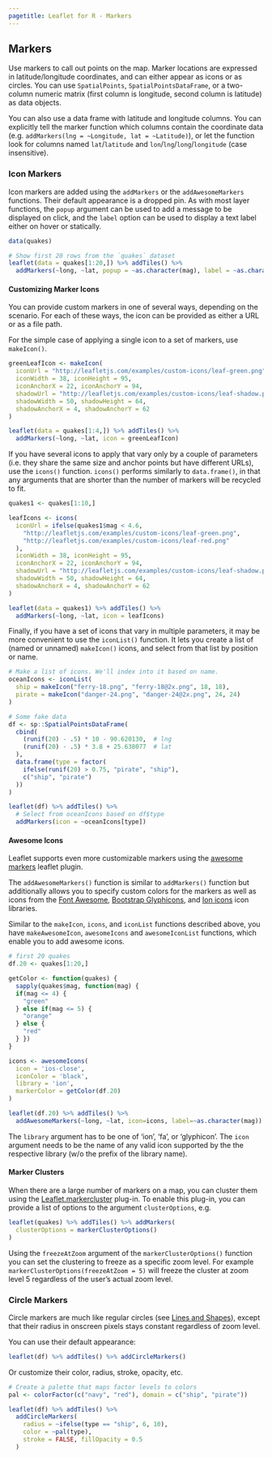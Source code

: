 ```yaml
---
pagetitle: Leaflet for R - Markers
---
```


## Markers

Use markers to call out points on the map. Marker locations are expressed in latitude/longitude coordinates, and can either appear as icons or as circles. You can use `SpatialPoints`, `SpatialPointsDataFrame`, or a two-column numeric matrix (first column is longitude, second column is latitude) as data objects.

You can also use a data frame with latitude and longitude columns. You can explicitly tell the marker function which columns contain the coordinate data (e.g. `addMarkers(lng = ~Longitude, lat = ~Latitude)`), or let the function look for columns named `lat`/`latitude` and `lon`/`lng`/`long`/`longitude` (case insensitive).

### Icon Markers

Icon markers are added using the `addMarkers` or the `addAwesomeMarkers` functions. Their default appearance is a dropped pin. As with most layer functions, the `popup` argument can be used to add a message to be displayed on click, and the `label` option can be used to display a text label either on hover or statically.

```r
data(quakes)

# Show first 20 rows from the `quakes` dataset
leaflet(data = quakes[1:20,]) %>% addTiles() %>%
  addMarkers(~long, ~lat, popup = ~as.character(mag), label = ~as.character(mag))
```

#### Customizing Marker Icons

You can provide custom markers in one of several ways, depending on the scenario. For each of these ways, the icon can be provided as either a URL or as a file path.

For the simple case of applying a single icon to a set of markers, use `makeIcon()`.

```r
greenLeafIcon <- makeIcon(
  iconUrl = "http://leafletjs.com/examples/custom-icons/leaf-green.png",
  iconWidth = 38, iconHeight = 95,
  iconAnchorX = 22, iconAnchorY = 94,
  shadowUrl = "http://leafletjs.com/examples/custom-icons/leaf-shadow.png",
  shadowWidth = 50, shadowHeight = 64,
  shadowAnchorX = 4, shadowAnchorY = 62
)

leaflet(data = quakes[1:4,]) %>% addTiles() %>%
  addMarkers(~long, ~lat, icon = greenLeafIcon)
```

If you have several icons to apply that vary only by a couple of parameters (i.e. they share the same size and anchor points but have different URLs), use the `icons()` function. `icons()` performs similarly to `data.frame()`, in that any arguments that are shorter than the number of markers will be recycled to fit.

```r
quakes1 <- quakes[1:10,]

leafIcons <- icons(
  iconUrl = ifelse(quakes1$mag < 4.6,
    "http://leafletjs.com/examples/custom-icons/leaf-green.png",
    "http://leafletjs.com/examples/custom-icons/leaf-red.png"
  ),
  iconWidth = 38, iconHeight = 95,
  iconAnchorX = 22, iconAnchorY = 94,
  shadowUrl = "http://leafletjs.com/examples/custom-icons/leaf-shadow.png",
  shadowWidth = 50, shadowHeight = 64,
  shadowAnchorX = 4, shadowAnchorY = 62
)

leaflet(data = quakes1) %>% addTiles() %>%
  addMarkers(~long, ~lat, icon = leafIcons)
```

Finally, if you have a set of icons that vary in multiple parameters, it may be more convenient to use the `iconList()` function. It lets you create a list of (named or unnamed) `makeIcon()` icons, and select from that list by position or name.

```r
# Make a list of icons. We'll index into it based on name.
oceanIcons <- iconList(
  ship = makeIcon("ferry-18.png", "ferry-18@2x.png", 18, 18),
  pirate = makeIcon("danger-24.png", "danger-24@2x.png", 24, 24)
)

# Some fake data
df <- sp::SpatialPointsDataFrame(
  cbind(
    (runif(20) - .5) * 10 - 90.620130,  # lng
    (runif(20) - .5) * 3.8 + 25.638077  # lat
  ),
  data.frame(type = factor(
    ifelse(runif(20) > 0.75, "pirate", "ship"),
    c("ship", "pirate")
  ))
)

leaflet(df) %>% addTiles() %>%
  # Select from oceanIcons based on df$type
  addMarkers(icon = ~oceanIcons[type])
```

#### Awesome Icons
 
Leaflet supports even more customizable markers using the [awesome markers](https://github.com/lvoogdt/Leaflet.awesome-markers) leaflet plugin.


The `addAwesomeMarkers()` function is similar to `addMarkers()` function but additionally allows you to specify custom colors for the markers as well as icons from the [Font Awesome](http://fontawesome.io/icons/), [Bootstrap Glyphicons](https://getbootstrap.com/components/), and [Ion icons](http://ionicons.com/) icon libraries.

Similar to the `makeIcon`, `icons`, and `iconList` functions described above, you have `makeAwesomeIcon`, `awesomeIcons` and `awesomeIconList` functions, which enable you to add awesome icons.

```r
# first 20 quakes
df.20 <- quakes[1:20,]

getColor <- function(quakes) {
  sapply(quakes$mag, function(mag) {
  if(mag <= 4) {
    "green"
  } else if(mag <= 5) {
    "orange"
  } else {
    "red"
  } })
}

icons <- awesomeIcons(
  icon = 'ios-close',
  iconColor = 'black',
  library = 'ion',
  markerColor = getColor(df.20)
)

leaflet(df.20) %>% addTiles() %>%
  addAwesomeMarkers(~long, ~lat, icon=icons, label=~as.character(mag))

```

The `library` argument has to be one of 'ion', 'fa', or 'glyphicon'. The `icon` argument needs to be the name of any valid icon supported by the the respective library (w/o the prefix of the library name).

#### Marker Clusters

When there are a large number of markers on a map, you can cluster them using the [Leaflet.markercluster](https://github.com/Leaflet/Leaflet.markercluster) plug-in. To enable this plug-in, you can provide a list of options to the argument `clusterOptions`, e.g.

```r
leaflet(quakes) %>% addTiles() %>% addMarkers(
  clusterOptions = markerClusterOptions()
)
```

Using the `freezeAtZoom` argument of the `markerClusterOptions()` function you can set the clustering to freeze as a specific zoom level. For example `markerClusterOptions(freezeAtZoom = 5)` will freeze the cluster at zoom level 5 regardless of the user's actual zoom level.

### Circle Markers

Circle markers are much like regular circles (see [Lines and Shapes](shapes.html)), except that their radius in onscreen pixels stays constant regardless of zoom level.

You can use their default appearance:

```r
leaflet(df) %>% addTiles() %>% addCircleMarkers()
```

Or customize their color, radius, stroke, opacity, etc.

```r
# Create a palette that maps factor levels to colors
pal <- colorFactor(c("navy", "red"), domain = c("ship", "pirate"))

leaflet(df) %>% addTiles() %>%
  addCircleMarkers(
    radius = ~ifelse(type == "ship", 6, 10),
    color = ~pal(type),
    stroke = FALSE, fillOpacity = 0.5
  )
```
